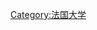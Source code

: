 {{Navbox
| name  = Groupe Centrale
| title = [[中央理工学院联合体]]
| list1 = <div>
[[巴黎中央理工学院|巴黎]]&nbsp;• 
[[里尔中央理工学院|里尔]]&nbsp;• 
[[里昂中央理工学院|里昂]]&nbsp;• 
[[马赛中央理工学院|马赛]]&nbsp;• 
[[南特中央理工学院|南特]]&nbsp;• 
[[北京航空航天大学中法工程师学院|北京]]&nbsp;• 
[[印度海得拉巴中央理工学院|海得拉巴]]&nbsp;• 
[[摩洛哥卡萨布兰卡中央理工学院|卡萨布兰卡]]&nbsp;• 
[[巴西中央理工学院|巴西]]
</div>
}}<noinclude>
[[Category:法国大学]]
[[Category:教育模板|{{PAGENAME}}]]


</noinclude>